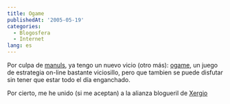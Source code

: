 ```yaml
---
title: Ogame
publishedAt: '2005-05-19'
categories:
  - Blogosfera
  - Internet
lang: es
---
```


Por culpa de [manuls](http://manuls.bitacoras.com), ya tengo un nuevo vicio (otro más): [ogame](http://ogame.com.es/php/), un juego de estrategia on-line bastante viciosillo, pero que tambien se puede disfutar sin tener que estar todo el día enganchado.

Por cierto, me he unido (si me aceptan) a la alianza blogueril de [Xergio](http://log.xergio.net)
